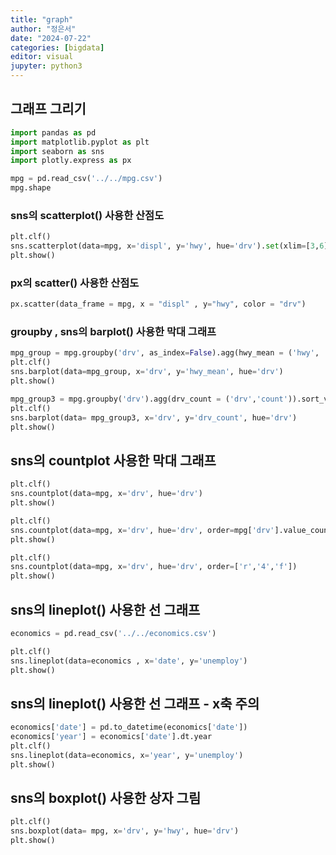 ```yaml
---
title: "graph"
author: "정은서"
date: "2024-07-22"
categories: [bigdata]
editor: visual
jupyter: python3
---
```


## 그래프 그리기

```python
import pandas as pd
import matplotlib.pyplot as plt
import seaborn as sns
import plotly.express as px

mpg = pd.read_csv('../../mpg.csv')
mpg.shape
```


### sns의 scatterplot() 사용한 산점도
```python
plt.clf()
sns.scatterplot(data=mpg, x='displ', y='hwy', hue='drv').set(xlim=[3,6], ylim=[10,30])
plt.show()
```



### px의 scatter() 사용한 산점도

```python
px.scatter(data_frame = mpg, x = "displ" , y="hwy", color = "drv")
```






### groupby , sns의 barplot() 사용한 막대 그래프

```python
mpg_group = mpg.groupby('drv', as_index=False).agg(hwy_mean = ('hwy', 'mean')).sort_values('hwy_mean', ascending=False)
plt.clf()
sns.barplot(data=mpg_group, x='drv', y='hwy_mean', hue='drv')
plt.show()
```

```python
mpg_group3 = mpg.groupby('drv').agg(drv_count = ('drv','count')).sort_values('drv_count', ascending=False)
plt.clf()
sns.barplot(data= mpg_group3, x='drv', y='drv_count', hue='drv')
plt.show()
```


## sns의 countplot 사용한 막대 그래프
```python
plt.clf()
sns.countplot(data=mpg, x='drv', hue='drv')
plt.show()
```
```python
plt.clf()
sns.countplot(data=mpg, x='drv', hue='drv', order=mpg['drv'].value_counts().index)
plt.show()
```

```python
plt.clf()
sns.countplot(data=mpg, x='drv', hue='drv', order=['r','4','f'])
plt.show()
```


## sns의 lineplot() 사용한 선 그래프
```python
economics = pd.read_csv('../../economics.csv')

plt.clf()
sns.lineplot(data=economics , x='date', y='unemploy')
plt.show()
```

## sns의 lineplot() 사용한 선 그래프 - x축 주의

```python
economics['date'] = pd.to_datetime(economics['date'])
economics['year'] = economics['date'].dt.year
plt.clf()
sns.lineplot(data=economics, x='year', y='unemploy')
plt.show()
```



## sns의 boxplot() 사용한 상자 그림
```python
plt.clf()
sns.boxplot(data= mpg, x='drv', y='hwy', hue='drv')
plt.show()
```


